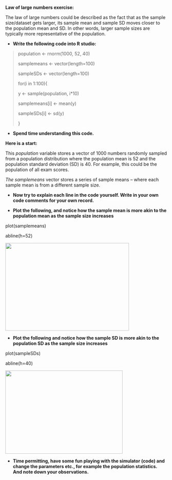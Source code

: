 **Law of large numbers exercise:**

The law of large numbers could be described as the fact that as the
sample size/dataset gets larger, its sample mean and sample SD moves
closer to the population mean and SD. In other words, larger sample
sizes are typically more representative of the population.

-   **Write the following code into R studio:**

> population \<- rnorm(1000, 52, 40)
>
> samplemeans \<- vector(length=100)
>
> sampleSDs \<- vector(length=100)
>
> for(i in 1:100){
>
> y \<- sample(population, i\*10)
>
> samplemeans\[i\] \<- mean(y)
>
> sampleSDs\[i\] \<- sd(y)
>
> }

-   **Spend time understanding this code.**

**Here is a start:**

This *population* variable stores a vector of 1000 numbers randomly
sampled from a population distribution where the population mean is 52
and the population standard deviation (SD) is 40. For example, this
could be the population of all exam scores.

*The samplemeans* vector stores a series of sample means -- where each
sample mean is from a different sample size.

-   **Now try to explain each line in the code yourself. Write in your
    own code comments for your own record.**

-   **Plot the following, and notice how the sample mean is more akin to
    the population mean as the sample size increases**

plot(samplemeans)

abline(h=52)

![](media/image1.jpeg){width="4.011805555555555in"
height="2.845833333333333in"}

-   **Plot the following and notice how the sample SD is more akin to
    the population SD as the sample size increases**

plot(sampleSDs)

abline(h=40)

![](media/image2.jpeg){width="3.8055555555555554in"
height="2.6979166666666665in"}

-   **Time permitting, have some fun playing with the simulator (code)
    and change the parameters etc., for example the population
    statistics. And note down your observations.**
